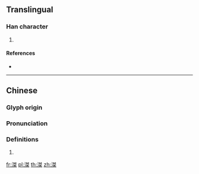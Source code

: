 ==Translingual==

===Han character===
{{Han char|rn=85|rad=水|as=10|sn=13|four=35194|canj=ENQD}}

# {{defn|Han|sort=水10}}

====References====
* {{Han ref|kx=0642.260|dkj=18029|dj=1050.070|hdz=31703.080|uh=6ED0|ud=28368|bh=DE66|bd=56934}}

----

==Chinese==
{{zh-forms}}

===Glyph origin===
{{Han etym}}

===Pronunciation===
{{zh-pron
|m=jié
|c=git6
|h=pfs=
|md=
|mn=
|w=
|mc=y
|oc=y
|cat=
}}

===Definitions===
{{zh-hanzi}}

# {{rfdef|lang=zh}}

[[fr:滐]]
[[pl:滐]]
[[th:滐]]
[[zh:滐]]